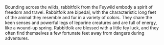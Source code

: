 
Bounding across the wilds, rabbitfolk from the Feywild embody a spirit of freedom and travel.
Rabbitfolk are bipedal, with the characteristic long feet of the animal they resemble and fur in a variety of colors. They share the keen senses and powerful legs of leporine creatures and are full of energy, like a wound-up spring. Rabbitfolk are blessed with a little fey luck, and they often find themselves a few fortunate feet away from dangers during adventures.
